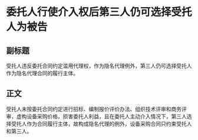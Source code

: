 # 委托人行使介入权后第三人仍可选择受托人为被告
## 副标题
受托人违反委托合同约定滥用代理权，作为隐名代理例外，第三人仍可选择受托人作为隐名代理合同的履行主体。
## 正文
受托人未按委托合同约定进行招标、编制报价评价办法、组织技术评审和商务评审，虚构设备采购价格，损害委托人利益，且在委托人主动介入情况下，第三人选择受托人作为合同履行主体，故构成隐名代理的例外，设备采购合同只约束受托人和第三人。